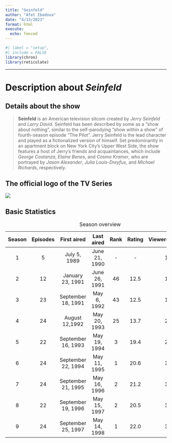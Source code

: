 ```yaml
---
title: "Seinfeld"
author: "Afet Ibadova"
date: "4/13/2023"
format: html
execute:
  echo: fenced
---
```


```r
#| label = "setup",
#| include = FALSE
library(chron)
library(reticulate)
```

------------------------------------------------------------------------

# Description about *Seinfeld*

## Details about the show

> **Seinfeld** is an American television sitcom created by *Jerry Seinfeld* and *Larry David*. Seinfeld has been described by some as a "show about nothing", similar to the self-parodying "show within a show" of fourth-season episode "The Pilot". Jerry Seinfeld is the lead character and played as a fictionalized version of himself. Set predominantly in an apartment block on New York City's Upper West Side, the show features a host of Jerry's friends and acquaintances, which include *George Costanza*, *Elaine Benes*, and *Cosmo Kramer*, who are portrayed by *Jason Alexander*, *Julia Louis-Dreyfus*, and *Michael Richards*, respectively.

## The official logo of the TV Series

![](https://upload.wikimedia.org/wikipedia/commons/thumb/7/78/Seinfeld_logo.svg/345px-Seinfeld_logo.svg.png)\

## Basic Statistics

| **Season** | **Episodes** |  **First aired**   | **Last aired** | Rank | Rating | **Viewers(millions)** |
|:-----:|:------:|:-------------:|:--------------:|:----:|:------:|:-------------:|
|     1      |      5       |    July 5, 1989    | June 21, 1990  |  \-  |   \-   |         19.2          |
|     2      |      12      |  January 23, 1991  | June 26, 1991  |  46  |  12.5  |         18.1          |
|     3      |      23      | September 18, 1991 |  May 6, 1992   |  43  |  12.5  |         17.7          |
|     4      |      24      |   August 12,1992   |  May 20, 1993  |  25  |  13.7  |         20.0          |
|     5      |      22      | September 16, 1993 |  May 19, 1994  |  3   |  19.4  |         29.6          |
|     6      |      24      | September 22, 1994 |  May 11, 1995  |  1   |  20.6  |         31.1          |
|     7      |      24      | September 21, 1995 |  May 16, 1996  |  2   |  21.2  |         33.1          |
|     8      |      22      | September 19, 1996 |  May 15, 1997  |  2   |  20.5  |         32.3          |
|     9      |      24      | September 25, 1997 |  May 14, 1998  |  1   |  22.0  |         35.5          |

: Season overview
